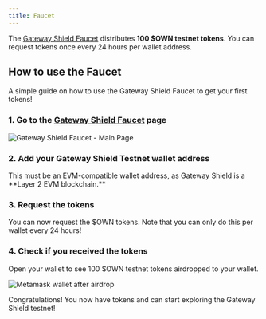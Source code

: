 ```yaml
---
title: Faucet
---
```


The [Gateway Shield Faucet](https://faucet.gateway.tech/) distributes **100 $OWN testnet tokens**. You can request tokens once every 24 hours per wallet address.

## How to use the Faucet

A simple guide on how to use the Gateway Shield Faucet to get your first tokens!

### 1. Go to the [Gateway Shield Faucet](https://faucet.gateway.tech/) page

![Gateway Shield Faucet - Main Page](/assets/shield-testnet/shield-page.png)

### 2. Add your Gateway Shield Testnet wallet address

<Note>
  This must be an EVM-compatible wallet address, as Gateway Shield is a **Layer
  2 EVM blockchain.**
</Note>

### 3. Request the tokens

You can now request the $OWN tokens. Note that you can only do this per wallet every 24 hours!

### 4. Check if you received the tokens

Open your wallet to see 100 $OWN testnet tokens airdropped to your wallet.

![Metamask wallet after airdrop](/assets/shield-testnet/metamask-example.png)

Congratulations! You now have tokens and can start exploring the Gateway Shield testnet!
